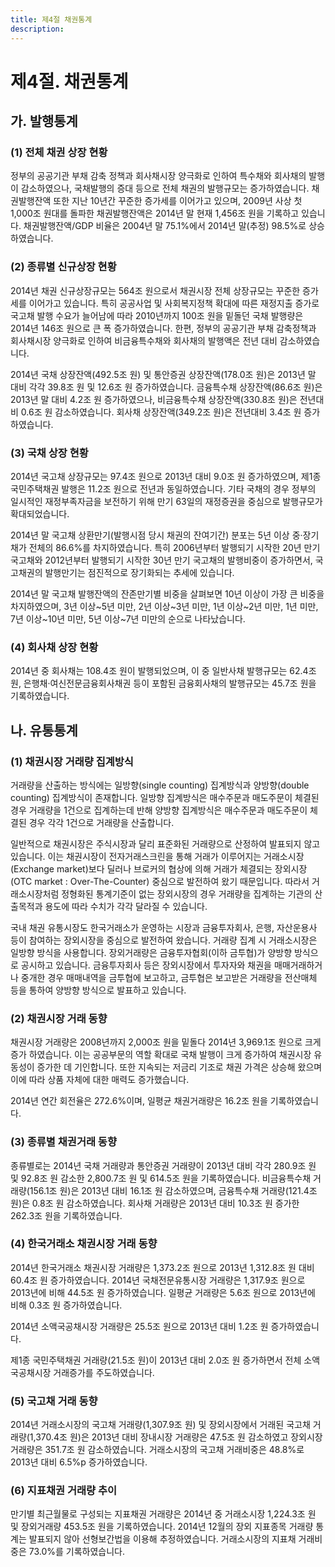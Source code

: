 ```yaml
---
title: 제4절 채권통계
description:
---
```


# 제4절. 채권통계

## 가. 발행통계 

### (1) 전체 채권 상장 현황

정부의 공공기관 부채 감축 정책과 회사채시장 양극화로 인하여 특수채와 회사채의 발행이 감소하였으나, 국채발행의 증대 등으로 전체 채권의 발행규모는 증가하였습니다. 채권발행잔액 또한 지난 10년간 꾸준한 증가세를 이어가고 있으며, 2009년 사상 첫 1,000조 원대를 돌파한 채권발행잔액은 2014년 말 현재 1,456조 원을 기록하고 있습니다. 채권발행잔액/GDP 비율은 2004년 말 75.1%에서 2014년 말(추정) 98.5%로 상승하였습니다.

<GCenterImg src="/bm/740_1_tab.jpg" caption="채권 상장 추이"/>

<GCenterImg src="/bm/740_2_pic.jpg" caption="채권 상장잔액 현황"/>

### (2) 종류별 신규상장 현황

2014년 채권 신규상장규모는 564조 원으로서 채권시장 전체 상장규모는 꾸준한 증가세를 이어가고 있습니다. 특히 공공사업 및 사회복지정책 확대에 따른 재정지출 증가로 국고채 발행 수요가 늘어남에 따라 2010년까지 100조 원을 밑돌던 국채 발행량은 2014년 146조 원으로 큰 폭 증가하였습니다. 한편, 정부의 공공기관 부채 감축정책과 회사채시장 양극화로 인하여 비금융특수채와 회사채의 발행액은 전년 대비 감소하였습니다. 

<GCenterImg src="/bm/740_3_tab.jpg"/>

<GCenterImg src="/bm/740_4_pic.jpg" caption="종류별 신규상장 비중"/>

2014년 국채 상장잔액(492.5조 원) 및 통안증권 상장잔액(178.0조 원)은 2013년 말 대비 각각 39.8조 원 및 12.6조 원 증가하였습니다. 금융특수채 상장잔액(86.6조 원)은 2013년 말 대비 4.2조 원 증가하였으나, 비금융특수채 상장잔액(330.8조 원)은 전년대비 0.6조 원 감소하였습니다. 회사채 상장잔액(349.2조 원)은 전년대비 3.4조 원 증가하였습니다. 

<GCenterImg src="/bm/740_5_tab.jpg"/>

<GCenterImg src="/bm/740_6_pic.jpg" caption="종류별 상장잔액 비중"/>

### (3) 국채 상장 현황

2014년 국고채 상장규모는 97.4조 원으로 2013년 대비 9.0조 원 증가하였으며, 제1종 국민주택채권 발행은 11.2조 원으로 전년과 동일하였습니다. 기타 국채의 경우 정부의 일시적인 재정부족자금을 보전하기 위해 만기 63일의 재정증권을 중심으로 발행규모가 확대되었습니다. 

<GCenterImg src="/bm/740_7_tab.jpg" caption="국채 신규상장 추이"/>

<GCenterImg src="/bm/740_8_tab.jpg" caption="국채 상장잔액 추이"/>

<GCenterImg src="/bm/740_9_pic.jpg" caption="국고채 상장잔액 현황"/>

2014년 말 국고채 상환만기(발행시점 당시 채권의 잔여기간) 분포는 5년 이상 중·장기채가 전체의 86.6%를 차지하였습니다. 특히 2006년부터 발행되기 시작한 20년 만기 국고채와 2012년부터 발행되기 시작한 30년 만기 국고채의 발행비중이 증가하면서, 국고채권의 발행만기는 점진적으로 장기화되는 추세에 있습니다.

<GCenterImg src="/bm/740_10_tab.jpg" caption="국고채 상환만기별 발행잔액 추이"/>

2014년 말 국고채 발행잔액의 잔존만기별 비중을 살펴보면 10년 이상이 가장 큰 비중을 차지하였으며, 3년 이상~5년 미만, 2년 이상~3년 미만, 1년 이상~2년 미만, 1년 미만, 7년 이상~10년 미만, 5년 이상~7년 미만의 순으로 나타났습니다.

<GCenterImg src="/bm/740_11_pic.jpg" caption="국고채 잔존만기별 발행잔액 추이"/>

### (4) 회사채 상장 현황

2014년 중 회사채는 108.4조 원이 발행되었으며, 이 중 일반사채 발행규모는 62.4조 원, 은행채·여신전문금융회사채권 등이 포함된 금융회사채의 발행규모는 45.7조 원을 기록하였습니다.

<GCenterImg src="/bm/740_12_tab.jpg" caption="회사채 종류별 신규상장 추이"/>

<GCenterImg src="/bm/740_13_tab.jpg" caption="회사채 종류별 상장잔액 추이"/>

## 나. 유통통계 

### (1) 채권시장 거래량 집계방식

거래량을 산출하는 방식에는 일방향(single counting) 집계방식과 양방향(double counting) 집계방식이 존재합니다. 일방향 집계방식은 매수주문과 매도주문이 체결된 경우 거래량을 1건으로 집계하는데 반해 양방향 집계방식은 매수주문과 매도주문이 체결된 경우 각각 1건으로 거래량을 산출합니다. 

일반적으로 채권시장은 주식시장과 달리 표준화된 거래량으로 산정하여 발표되지 않고 있습니다. 이는 채권시장이 전자거래스크린을 통해 거래가 이루어지는 거래소시장(Exchange market)보다 딜러나 브로커의 협상에 의해 거래가 체결되는 장외시장(OTC market : Over-The-Counter) 중심으로 발전하여 왔기 때문입니다. 따라서 거래소시장처럼 정형화된 통계기준이 없는 장외시장의 경우 거래량을 집계하는 기관의 산출목적과 용도에 따라 수치가 각각 달라질 수 있습니다. 

국내 채권 유통시장도 한국거래소가 운영하는 시장과 금융투자회사, 은행, 자산운용사 등이 참여하는 장외시장을 중심으로 발전하여 왔습니다. 거래량 집계 시 거래소시장은 일방향 방식을 사용합니다. 장외거래량은 금융투자협회(이하 금투협)가 양방향 방식으로 공시하고 있습니다. 금융투자회사 등은 장외시장에서 투자자와 채권을 매매거래하거나 중개한 경우 매매내역을 금투협에 보고하고, 금투협은 보고받은 거래량을 전산매체 등을 통하여 양방향 방식으로 발표하고 있습니다.

<GCenterImg src="/bm/740_14_tab.jpg" caption="장내 및 장외시장 거래량 집계방식"/>

### (2) 채권시장 거래 동향

채권시장 거래량은 2008년까지 2,000조 원을 밑돌다 2014년 3,969.1조 원으로 크게 증가 하였습니다. 이는 공공부문의 역할 확대로 국채 발행이 크게 증가하여 채권시장 유동성이 증가한 데 기인합니다. 또한 지속되는 저금리 기조로 채권 가격은 상승해 왔으며 이에 따라 상품 자체에 대한 매력도 증가했습니다.

<GCenterImg src="/bm/740_15_tab.jpg" caption="채권거래량 추이"/>

2014년 연간 회전율은 272.6%이며, 일평균 채권거래량은 16.2조 원을 기록하였습니다.

<GCenterImg src="/bm/740_16_pic.jpg" caption="일평균 거래량 및 회전율 추이"/>

### (3) 종류별 채권거래 동향

종류별로는 2014년 국채 거래량과 통안증권 거래량이 2013년 대비 각각 280.9조 원 및 92.8조 원 감소한 2,800.7조 원 및 614.5조 원을 기록하였습니다. 비금융특수채 거래량(156.1조 원)은 2013년 대비 16.1조 원 감소하였으며, 금융특수채 거래량(121.4조 원)은 0.8조 원 감소하였습니다. 회사채 거래량은 2013년 대비 10.3조 원 증가한 262.3조 원을 기록하였습니다. 

<GCenterImg src="/bm/740_17_tab.jpg" caption="종류별 채권거래량 추이"/>

<GCenterImg src="/bm/740_18_pic.jpg" caption="종류별 채권거래량 비중"/>

### (4) 한국거래소 채권시장 거래 동향

2014년 한국거래소 채권시장 거래량은 1,373.2조 원으로 2013년 1,312.8조 원 대비 60.4조 원 증가하였습니다. 2014년 국채전문유통시장 거래량은 1,317.9조 원으로 2013년에 비해 44.5조 원 증가하였습니다. 일평균 거래량은 5.6조 원으로 2013년에 비해 0.3조 원 증가하였습니다.

<GCenterImg src="/bm/740_19_tab.jpg" caption="한국거래소 채권시장 거래 현황"/>

<GCenterImg src="/bm/740_20_tab.jpg" caption="국채전문유통시장 국고채권 거래량 추이"/>

2014년 소액국공채시장 거래량은 25.5조 원으로 2013년 대비 1.2조 원 증가하였습니다. 

제1종 국민주택채권 거래량(21.5조 원)이 2013년 대비 2.0조 원 증가하면서 전체 소액국공채시장 거래증가를 주도하였습니다. 

<GCenterImg src="/bm/740_21_tab.jpg" caption="한국거래소 소액국공채 거래량 추이"/>

### (5) 국고채 거래 동향

2014년 거래소시장의 국고채 거래량(1,307.9조 원) 및 장외시장에서 거래된 국고채 거래량(1,370.4조 원)은 2013년 대비 장내시장 거래량은 47.5조 원 감소하였고 장외시장 거래량은 351.7조 원 감소하였습니다. 거래소시장의 국고채 거래비중은 48.8%로 2013년 대비 6.5%p 증가하였습니다.

<GCenterImg src="/bm/740_22_tab.jpg"/>

### (6) 지표채권 거래량 추이

만기별 최근월물로 구성되는 지표채권 거래량은 2014년 중 거래소시장 1,224.3조 원 및 장외거래량 453.5조 원을 기록하였습니다. 2014년 12월의 장외 지표종목 거래량 통계는 발표되지 않아 선형보간법을 이용해 추정하였습니다. 거래소시장의 지표채 거래비중은 73.0%를 기록하였습니다.

<GCenterImg src="/bm/740_23_tab.jpg"/>

<GCenterImg src="/bm/740_24_tab.jpg" caption="지표채권 만기별 거래량 추이"/>

